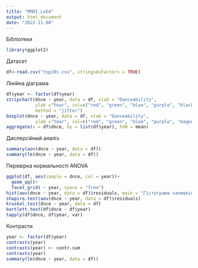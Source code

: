 ```yaml
---
title: "MMOI_Lab4"
output: html_document
date: "2022-11-08"
---
```


Бібліотеки

```r
library(ggplot2)
```

Датасет

```r
df<-read.csv("top10s.csv", stringsAsFactors = TRUE)
```

Лінійна діаграма

```r
df$year <- factor(df$year)
stripchart(dnce ~ year, data = df, xlab = "Danceability",  
           ylab ="Year", col=c("red", "green", "blue", "purple", "black", "brown", "pink", "orange", "grey", "yellow"), 
           method = "jitter")
boxplot(dnce ~ year, data = df, xlab = "Danceability",  
           ylab ="Year", col=c("red", "green", "blue", "purple", "magenta", "brown", "pink", "orange", "grey", "yellow"), main = "Danceability per year")
aggregate(x = df$dnce, by = list(df$year), FUN = mean)
```

Дисперсійний аналіз

```r
summary(aov(dnce ~ year, data = df))
summary(lm(dnce ~ year, data = df))
```

Перевірка нормальності ANOVA

```r
ggplot(df, aes(sample = dnce, col = year))+
  geom_qq()+
  facet_grid( ~ year, space = "free")
hist(aov(dnce ~ year, data = df)$residuals, main = "Гістограма залишків моделі", freq = F, col = "green1")
shapiro.test(aov(dnce ~ year, data = df)$residuals)
kruskal.test(dnce ~ year, data = df)
bartlett.test(df$dnce ~ df$year)
tapply(df$dnce, df$year, var)
```

Контрасти

```r
year <- factor(df$year)
contrasts(year)
contrasts(year) <- contr.sum
contrasts(year)
summary(lm(dnce ~ year, data = df))
```